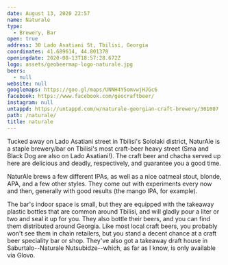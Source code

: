```yaml
---
date: August 13, 2020 22:57
name: Naturale
type:
  - Brewery, Bar
open: true
address: 30 Lado Asatiani St, Tbilisi, Georgia
coordinates: 41.689614, 44.801378
openingdate: 2020-08-13T18:57:28.672Z
logo: assets/geobeermap-logo-naturale.jpg
beers:
  - null
website: null
googlemaps: https://goo.gl/maps/UNNH4Y5omvwjHJGc6
facebook: https://www.facebook.com/geocraftbeer/
instagram: null
untappd: https://untappd.com/w/naturale-georgian-craft-brewery/301007
path: /naturale/
title: naturale
---
```

Tucked away on Lado Asatiani street in Tbilisi's Sololaki district, NaturAle is a staple brewery/bar on Tbilisi's most craft-beer heavy street (Sma and Black Dog are also on Lado Asatiani!). The craft beer and chacha served up here are delicious and deadly, respectively, and guarantee you a good time.

NaturAle brews a few different IPAs, as well as a nice oatmeal stout, blonde, APA, and a few other styles. They come out with experiments every now and then, generally with good results (the mango IPA, for example). 

The bar's indoor space is small, but they are equipped with the takeaway plastic bottles that are common around Tbilisi, and will gladly pour a liter or two and seal it up for you. They also bottle their beers, and you can find them distributed around Georgia. Like most local craft beers, you probably won't see them in chain retailers, but you stand a decent chance at a craft beer speciality bar or shop. They've also got a takeaway draft house in Saburtalo--Naturale Nutsubidze--which, as far as I know, is only available via Glovo. 